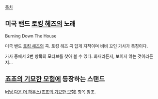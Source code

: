 [[목차]]
== 미국 밴드 [[토킹 헤즈]]의 노래 ==
Burning Down The House

미국 밴드 [[토킹 헤즈]]의 곡. 토킹 헤즈 곡 답게 지적이며 비비 꼬인 가사가 특징이다.

가사 중에서 2번 항목의 모티브를 찾아 볼 수 있다. 화재라든지, 보이지 않는 것이라든지...


== [[죠죠의 기묘한 모험]]에 등장하는 스탠드 ==

[[버닝 다운 더 하우스(죠죠의 기묘한 모험)]] 항목 참조.
